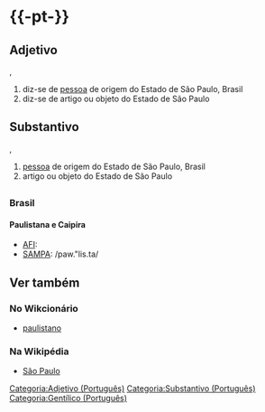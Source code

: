 {{confundir|paulistano}}

={{-pt-}}=
==Adjetivo==
{{flex.pt|s=paulista|p=paulistas}}
{{paroxítona|pau|lis|ta}}, {{c2g}}
# diz-se de [[pessoa]] de origem do Estado de São Paulo, Brasil
# diz-se de artigo ou objeto do Estado de São Paulo

==Substantivo==
{{paroxítona|pau|lis|ta}}, {{c2g}}
# [[pessoa]] de origem do Estado de São Paulo, Brasil
# artigo ou objeto do Estado de São Paulo

=={{Pronúncia|pt}}==
===Brasil===
====Paulistana e Caipira====
* [[AFI]]: {{IPA|/paw.ˈlis.tə/|id=pt}} 
* [[SAMPA]]: /paw."lis.ta/

==Ver também==
===No Wikcionário===
* [[paulistano]]

===Na Wikipédia===
* [[w:São Paulo|São Paulo]]

[[Categoria:Adjetivo (Português)]]
[[Categoria:Substantivo (Português)]]
[[Categoria:Gentílico (Português)]]
